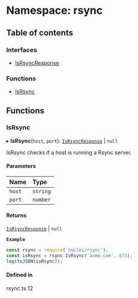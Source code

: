 # Namespace: rsync

## Table of contents

### Interfaces

- [IsRsyncResponse](/templates/protocols/javascript/modules/rsync.IsRsyncResponse)

### Functions

- [IsRsync](/templates/protocols/javascript/modules/rsync#isrsync)

## Functions

### IsRsync

▸ **IsRsync**(`host`, `port`): [`IsRsyncResponse`](/templates/protocols/javascript/modules/rsync.IsRsyncResponse) \| ``null``

IsRsync checks if a host is running a Rsync server.

#### Parameters

| Name | Type |
| :------ | :------ |
| `host` | `string` |
| `port` | `number` |

#### Returns

[`IsRsyncResponse`](/templates/protocols/javascript/modules/rsync.IsRsyncResponse) \| ``null``

**`Example`**

```javascript
const rsync = require('nuclei/rsync');
const isRsync = rsync.IsRsync('acme.com', 873);
log(toJSON(isRsync));
```

#### Defined in

rsync.ts:12
